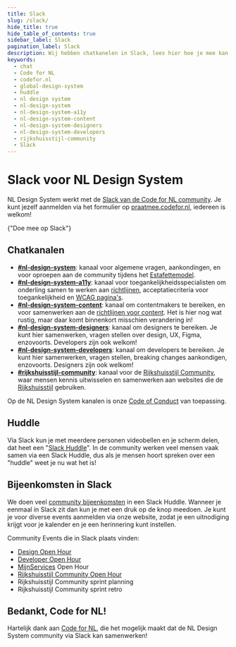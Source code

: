 ```yaml
---
title: Slack
slug: /slack/
hide_title: true
hide_table_of_contents: true
sidebar_label: Slack
pagination_label: Slack
description: Wij hebben chatkanelen in Slack, lees hier hoe je mee kan doen.
keywords:
  - chat
  - Code for NL
  - codefor.nl
  - global-design-system
  - huddle
  - nl design system
  - nl-design-system
  - nl-design-system-a11y
  - nl-design-system-content
  - nl-design-system-designers
  - nl-design-system-developers
  - rijkshuisstijl-community
  - Slack
---
```



# Slack voor NL Design System

NL Design System werkt met de [Slack van de Code for NL community](https://codefornl.slack.com/). Je kunt jezelf aanmelden via het formulier op [praatmee.codefor.nl](https://praatmee.codefor.nl), iedereen is welkom!

<ActionGroup>
  <ButtonLink href="https://praatmee.codefor.nl/" appearance="primary-action">
    {"Doe mee op Slack"}
    <IconChevronRight />
  </ButtonLink>
</ActionGroup>

## Chatkanalen

- **[#nl-design-system](https://codefornl.slack.com/archives/C7KDQRXMZ)**: kanaal voor algemene vragen, aankondingen, en voor oproepen aan de community tijdens het [Estafettemodel](/handboek/estafettemodel/).
- **[#nl-design-system-a11y](https://codefornl.slack.com/archives/C07059B0VK7)**: kanaal voor toegankelijkheidsspecialisten om onderling samen te werken aan [richtlijnen](/richtlijnen/), acceptatiecriteria voor toegankelijkheid en [WCAG pagina's](/wcag/).
- **[#nl-design-system-content](https://codefornl.slack.com/archives/C01E0C94QG4)**: kanaal om contentmakers te bereiken, en voor samenwerken aan de [richtlijnen voor content](/richtlijnen/content/). Het is hier nog wat rustig, maar daar komt binnenkort misschien verandering in!
- **[#nl-design-system-designers](https://codefornl.slack.com/archives/C01D78C2E4E)**: kanaal om designers te bereiken. Je kunt hier samenwerken, vragen stellen over design, UX, Figma, enzovoorts. Developers zijn ook welkom!
- **[#nl-design-system-developers](https://codefornl.slack.com/archives/C01DAT4TRPF)**: kanaal om developers te bereiken. Je kunt hier samenwerken, vragen stellen, breaking changes aankondigen, enzovoorts. Designers zijn ook welkom!
- **[#rijkshuisstijl-community](https://codefornl.slack.com/archives/C05AQK9R41G)**: kanaal voor de [Rijkshuisstijl Community](/community/community-sprints/rijkshuisstijl-community/), waar mensen kennis uitwisselen en samenwerken aan websites die de [Rijkshuisstijl](http://rijkshuisstijl.nl) gebruiken.

Op de NL Design System kanalen is onze [Code of Conduct](/coc/) van toepassing.

## Huddle

Via Slack kun je met meerdere personen videobellen en je scherm delen, dat heet een "[Slack Huddle](https://slack.com/intl/en-gb/help/articles/4402059015315-Use-huddles-in-Slack)". In de community werken veel mensen vaak samen via een Slack Huddle, dus als je mensen hoort spreken over een "huddle" weet je nu wat het is!

## Bijeenkomsten in Slack

We doen veel [community bijeenkomsten](https://nldesignsystem.nl/community/events/overzicht/) in een Slack Huddle. Wanneer je eenmaal in Slack zit dan kun je met een druk op de knop meedoen. Je kunt je voor diverse events aanmelden via onze website, zodat je een uitnodiging krijgt voor je kalender en je een herinnering kunt instellen.

Community Events die in Slack plaats vinden:

- [Design Open Hour](/events/design-open-hour/)
- [Developer Open Hour](/events/developer-open-hour/)
- [MijnServices](/community/community-sprints/mijn-services-community/) Open Hour
- [Rijkshuisstijl Community Open Hour](/events/rijkshuisstijl-community-open-hour/)
- Rijkshuisstijl Community sprint planning
- Rijkshuisstijl Community sprint retro

## Bedankt, Code for NL!

Hartelijk dank aan [Code for NL](http://codefor.nl), die het mogelijk maakt dat de NL Design System community via Slack kan samenwerken!
